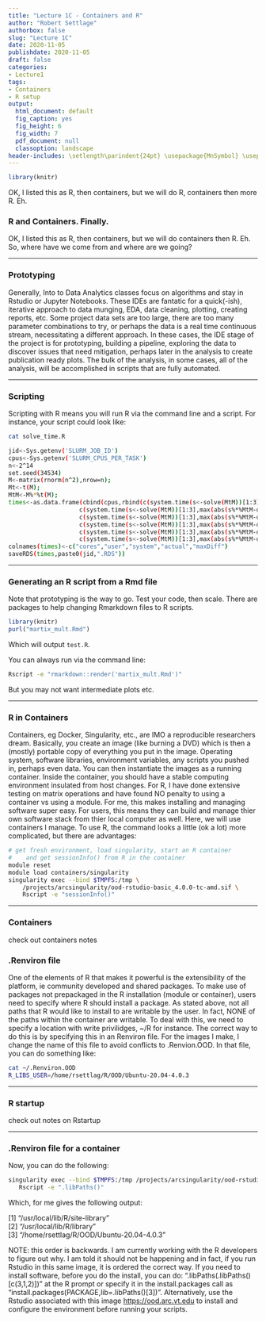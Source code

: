 ```yaml
---
title: "Lecture 1C - Containers and R"
author: "Robert Settlage"
authorbox: false
slug: "Lecture 1C"
date: 2020-11-05
publishdate: 2020-11-05
draft: false
categories:
- Lecture1
tags:
- Containers
- R setup
output:
  html_document: default
  fig_caption: yes
  fig_height: 6
  fig_width: 7
  pdf_document: null
  classoption: landscape
header-includes: \setlength\parindent{24pt} \usepackage{MnSymbol} \usepackage{mathrsfs}
---
```


```r
library(knitr)
```

OK, I listed this as R, then containers, but we will do R, containers then more R.  Eh.

<!--more--> 

### R and Containers.  Finally.

OK, I listed this as R, then containers, but we will do containers then R.  Eh. So, where have we come from and where are we going? 

----

### Prototyping

Generally, Into to Data Analytics classes focus on algorithms and stay in Rstudio or Jupyter Notebooks.  These IDEs are fantatic for a quick(-ish), iterative approach to data munging, EDA, data cleaning, plotting, creating reports, etc.  Some project data sets are too large, there are too many parameter combinations to try, or perhaps the data is a real time continuous stream, necessitating a different approach.  In these cases, the IDE stage of the project is for prototyping, building a pipeline, exploring the data to discover issues that need mitigation, perhaps later in the analysis to create publication ready plots.  The bulk of the analysis, in some cases, all of the analysis, will be accomplished in scripts that are fully automated.

----

### Scripting

Scripting with R means you will run R via the command line and a script.  For instance, your script could look like:

```bash
cat solve_time.R

jid<-Sys.getenv('SLURM_JOB_ID')
cpus<-Sys.getenv('SLURM_CPUS_PER_TASK')
n<-2^14
set.seed(34534)
M<-matrix(rnorm(n^2),nrow=n);
Mt<-t(M);
MtM<-M%*%t(M);
times<-as.data.frame(cbind(cpus,rbind(c(system.time(s<-solve(MtM))[1:3],max(abs(s%*%MtM-diag(n)))),
				    c(system.time(s<-solve(MtM))[1:3],max(abs(s%*%MtM-diag(n)))),
				    c(system.time(s<-solve(MtM))[1:3],max(abs(s%*%MtM-diag(n)))),
				    c(system.time(s<-solve(MtM))[1:3],max(abs(s%*%MtM-diag(n)))),
				    c(system.time(s<-solve(MtM))[1:3],max(abs(s%*%MtM-diag(n)))),
				    c(system.time(s<-solve(MtM))[1:3],max(abs(s%*%MtM-diag(n)))))))
colnames(times)<-c("cores","user","system","actual","maxDiff")
saveRDS(times,paste0(jid,".RDS"))
```

----

### Generating an R script from a Rmd file

Note that prototyping is the way to go.  Test your code, then scale.  There are packages to help changing Rmarkdown files to R scripts.  

```r
library(knitr)
purl("martix_mult.Rmd")
```
Which will output `test.R`.

You can always run via the command line:

```bash
Rscript -e "rmarkdown::render('martix_mult.Rmd')"
```

But you may not want intermediate plots etc.

----

### R in Containers

Containers, eg Docker, Singularity, etc., are IMO a reproducible researchers dream.  Basically, you create an image (like burning a DVD) which is then a (mostly) portable copy of everything you put in the image.  Operating system, software libraries, environment variables, any scripts you pushed in, perhaps even data.  You can then instantiate the images as a running container.  Inside the container, you should have a stable computing environment insulated from host changes.  For R, I have done extensive testing on matrix operations and have found NO penalty to using a container vs using a module.  For me, this makes installing and managing software super easy.  For users, this means they can build and manage thier own software stack from thier local computer as well.  Here, we will use containers I manage.  To use R, the command looks a little (ok a lot) more complicated, but there are advantages:

```bash
# get fresh environment, load singularity, start an R container 
#    and get sessionInfo() from R in the container
module reset
module load containers/singularity
singularity exec --bind $TMPFS:/tmp \
    /projects/arcsingularity/ood-rstudio-basic_4.0.0-tc-amd.sif \
    Rscript -e "sessionInfo()"

```

----

### Containers

check out containers notes

### .Renviron file

One of the elements of R that makes it powerful is the extensibility of the platform, ie community developed and shared packages.  To make use of packages not prepackaged in the R installation (module or container), users need to specify where R should install a package.  As stated above, not all paths that R would like to install to are writable by the user.  In fact, NONE of the paths within the container are writable.  To deal with this, we need to specify a location with write privilidges, ~/R for instance.  The correct way to do this is by specifying this in an Renviron file.  For the images I make, I change the name of this file to avoid conflicts to .Renvion.OOD.  In that file, you can do something like:

```bash
cat ~/.Renviron.OOD
R_LIBS_USER=/home/rsettlag/R/OOD/Ubuntu-20.04-4.0.3
```

----

### R startup

check out notes on Rstartup

----

### .Renviron file for a container

Now, you can do the following:
```bash
singularity exec --bind $TMPFS:/tmp /projects/arcsingularity/ood-rstudio-basic_4.0.3.sif \
   Rscript -e ".libPaths()"
```
Which, for me gives the following output:

[1] "/usr/local/lib/R/site-library"  
[2] "/usr/local/lib/R/library"  
[3] "/home/rsettlag/R/OOD/Ubuntu-20.04-4.0.3"  

NOTE: this order is backwards.  I am currently working with the R developers to figure out why.  I am told it should not be happening and in fact, if you run Rstudio in this same image, it is ordered the correct way.  If you need to install software, before you do the install, you can do: ".libPaths(.libPaths()[c(3,1,2)])" at the R prompt or specify it in the install.packages call as "install.packages(PACKAGE,lib=.libPaths()[3])".  Alternatively, use the Rstudio associated with this image <https://ood.arc.vt.edu> to install and configure the environment before running your scripts.  


